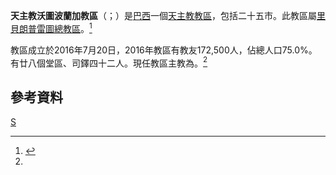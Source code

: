 {{primarysources}}
{{Infobox Roman Catholic diocese
|name=沃圖波蘭加
|jurisdiction=教區
|latin = Diœcesis Votuporanguensis
|image =
|caption =教區範圍
|location = [[巴西|巴西]]
|population = 172,500
|rite = [[罗马礼|罗马礼]]
|patron =
|province = 里貝朗普雷圖
|established = 2016年
|cathedral = [[阿帕雷西達聖母主教座堂_(沃圖波蘭加)|阿帕雷西達聖母座堂]]
|co-cathedral =
|leadership = 主教
|website =
|pope = {{incumbent pope}}
|ordinary = {{link-pt|莫亞西爾·阿帕雷西達·達弗雷塔斯|Moacir Aparecido de Freitas}}
|coadjutor bishop =
|auxiliary =
|emeritus =
|parishes = 28
|secular priests = 42位司鐸
}}
'''天主教沃圖波蘭加教區'''（{{lang-la|Diœcesis Votuporanguensis}}；{{lang-pt|Diocese de Votuporanga}}）是[[巴西|巴西]]一個[[天主教|天主教]][[教區|教區]]，包括二十五市。此教區屬[[天主教里貝朗普雷圖總教區|里貝朗普雷圖總教區]]。<ref name="Vatican20160720">{{cite press release |title=Rinunce e nomine, 20.07.2016 |url=https://press.vatican.va/content/salastampa/it/bollettino/pubblico/2016/07/20/0528/01196.html |publisher=Sala Stampa della Santa Sede |accessdate=2019-08-02 |archiveurl=https://web.archive.org/web/20190802071324/https://press.vatican.va/content/salastampa/it/bollettino/pubblico/2016/07/20/0528/01196.html |archivedate=2019-08-02 |language=it |date=2016-07-20 |dead-url=no }}</ref>

教區成立於2016年7月20日，2016年教區有教友172,500人，佔總人口75.0%。有廿八個堂區、司鐸四十二人。現任教區主教為{{link-pt|莫亞西爾·阿帕雷西達·達弗雷塔斯|Moacir Aparecido de Freitas}}。<ref name="Vatican20160720" />

==參考資料==
{{reflist}}

[[Category:巴西天主教教區|S]]
